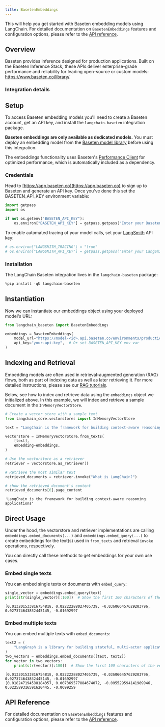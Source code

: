 ```yaml
---
title: BasetenEmbeddings
---
```


This will help you get started with Baseten embedding models using LangChain. For detailed documentation on `BasetenEmbeddings` features and configuration options, please refer to the [API reference](https://python.langchain.com/api_reference/baseten/embeddings/langchain_baseten.embeddings.BasetenEmbeddings.html).

## Overview

Baseten provides inference designed for production applications. Built on the Baseten Inference Stack, these APIs deliver enterprise-grade performance and reliability for leading open-source or custom models: https://www.baseten.co/library/.

### Integration details

<ItemTable category="text_embedding" item="Baseten" />

## Setup

To access Baseten embedding models you'll need to create a Baseten account, get an API key, and install the `langchain-baseten` integration package.

**Baseten embeddings are only available as dedicated models.** You must deploy an embedding model from the [Baseten model library](https://www.baseten.co/library/tag/embedding) before using this integration.

The embeddings functionality uses Baseten's [Performance Client](https://www.baseten.co/blog/introducing-baseten-embeddings-inference-bei/) for optimized performance, which is automatically included as a dependency.

### Credentials

Head to [https://app.baseten.co](https://app.baseten.co) to sign up to Baseten and generate an API key. Once you've done this set the BASETEN_API_KEY environment variable:

```python
import getpass
import os

if not os.getenv("BASETEN_API_KEY"):
    os.environ["BASETEN_API_KEY"] = getpass.getpass("Enter your Baseten API key: ")
```

To enable automated tracing of your model calls, set your [LangSmith](https://docs.smith.langchain.com/) API key:

```python
# os.environ["LANGSMITH_TRACING"] = "true"
# os.environ["LANGSMITH_API_KEY"] = getpass.getpass("Enter your LangSmith API key: ")
```

### Installation

The LangChain Baseten integration lives in the `langchain-baseten` package:

```python
%pip install -qU langchain-baseten
```

## Instantiation

Now we can instantiate our embeddings object using your deployed model's URL:

```python
from langchain_baseten import BasetenEmbeddings

embeddings = BasetenEmbeddings(
    model_url="https://model-<id>.api.baseten.co/environments/production/sync",  # Your model URL
    api_key="your-api-key",  # Or set BASETEN_API_KEY env var
)
```

## Indexing and Retrieval

Embedding models are often used in retrieval-augmented generation (RAG) flows, both as part of indexing data as well as later retrieving it. For more detailed instructions, please see our [RAG tutorials](/oss/langchain/rag).

Below, see how to index and retrieve data using the `embeddings` object we initialized above. In this example, we will index and retrieve a sample document in the `InMemoryVectorStore`.

```python
# Create a vector store with a sample text
from langchain_core.vectorstores import InMemoryVectorStore

text = "LangChain is the framework for building context-aware reasoning applications"

vectorstore = InMemoryVectorStore.from_texts(
    [text],
    embedding=embeddings,
)

# Use the vectorstore as a retriever
retriever = vectorstore.as_retriever()

# Retrieve the most similar text
retrieved_documents = retriever.invoke("What is LangChain?")

# show the retrieved document's content
retrieved_documents[0].page_content
```

```output
'LangChain is the framework for building context-aware reasoning applications'
```

## Direct Usage

Under the hood, the vectorstore and retriever implementations are calling `embeddings.embed_documents(...)` and `embeddings.embed_query(...)` to create embeddings for the text(s) used in `from_texts` and retrieval `invoke` operations, respectively.

You can directly call these methods to get embeddings for your own use cases.

### Embed single texts

You can embed single texts or documents with `embed_query`:

```python
single_vector = embeddings.embed_query(text)
print(str(single_vector)[:100])  # Show the first 100 characters of the vector
```

```output
[0.013201533816754818, 0.02222288027405739, -0.036066457629203796, 0.027374643832445145, -0.01692997
```

### Embed multiple texts

You can embed multiple texts with `embed_documents`:

```python
text2 = (
    "LangGraph is a library for building stateful, multi-actor applications with LLMs"
)
two_vectors = embeddings.embed_documents([text, text2])
for vector in two_vectors:
    print(str(vector)[:100])  # Show the first 100 characters of the vector
```

```output
[0.013201533816754818, 0.02222288027405739, -0.036066457629203796, 0.027374643832445145, -0.01692997
[0.018247194588184357, 0.007369577884674072, -0.005529594141989946, 0.022589316591620445, -0.0699259
```

## API Reference

For detailed documentation on `BasetenEmbeddings` features and configuration options, please refer to the [API reference](https://python.langchain.com/api_reference/baseten/embeddings/langchain_baseten.embeddings.BasetenEmbeddings.html).

